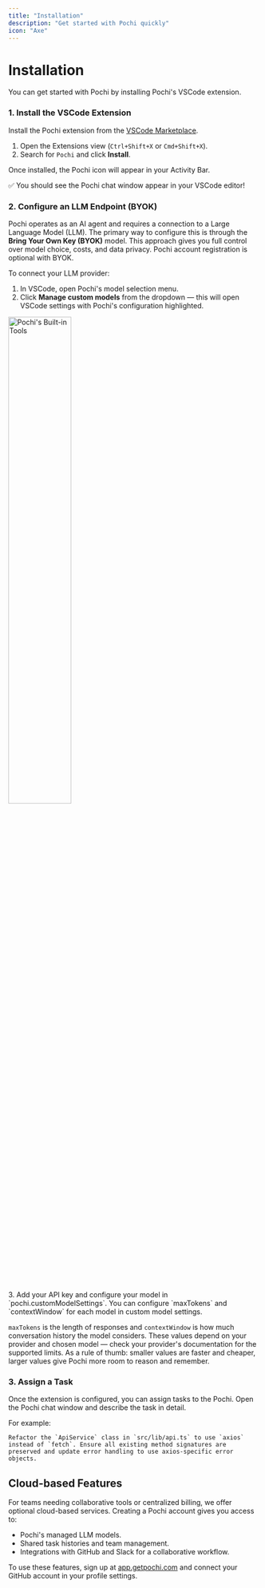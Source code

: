 ```yaml
---
title: "Installation"
description: "Get started with Pochi quickly"
icon: "Axe"
---
```


# Installation

You can get started with Pochi by installing Pochi's VSCode extension.

### 1. Install the VSCode Extension

Install the Pochi extension from the [VSCode Marketplace](https://marketplace.visualstudio.com/items?itemName=TabbyML.pochi).

1. Open the Extensions view (`Ctrl+Shift+X` or `Cmd+Shift+X`).
2. Search for `Pochi` and click **Install**.

Once installed, the Pochi icon will appear in your Activity Bar.

<Callout title="Getting Started">
 ✅ You should see the Pochi chat window appear in your VSCode editor!
</Callout>

### 2. Configure an LLM Endpoint (BYOK)

Pochi operates as an AI agent and requires a connection to a Large Language Model (LLM). The primary way to configure this is through the **Bring Your Own Key (BYOK)** model. This approach gives you full control over model choice, costs, and data privacy. Pochi account registration is optional with BYOK.

To connect your LLM provider:

1. In VSCode, open Pochi's model selection menu.
2. Click **Manage custom models** from the dropdown — this will open VSCode settings with Pochi's configuration highlighted.
<div style={{ display: 'flex' }}>
  <img style={{ margin: '0px 25px' }} src="/images/introduction/manage-custom-model.png" alt="Pochi's Built-in Tools" width="50%" />
</div>
3. Add your API key and configure your model in `pochi.customModelSettings`.

<Callout title="Max tokens & Context window">
  You can configure `maxTokens` and `contextWindow` for each model in custom model settings.

  `maxTokens` is the length of responses and `contextWindow` is how much conversation history the model considers. These values depend on your provider and chosen model — check your provider's documentation for the supported limits. As a rule of thumb: smaller values are faster and cheaper, larger values give Pochi more room to reason and remember.
</Callout>

### 3. Assign a Task

Once the extension is configured, you can assign tasks to the Pochi. Open the Pochi chat window and describe the task in detail.

For example:
```
Refactor the `ApiService` class in `src/lib/api.ts` to use `axios` instead of `fetch`. Ensure all existing method signatures are preserved and update error handling to use axios-specific error objects.
```

## Cloud-based Features

For teams needing collaborative tools or centralized billing, we offer optional cloud-based services. Creating a Pochi account gives you access to:

- Pochi's managed LLM models.
- Shared task histories and team management.
- Integrations with GitHub and Slack for a collaborative workflow.

To use these features, sign up at [app.getpochi.com](http://app.getpochi.com) and connect your GitHub account in your profile settings.
